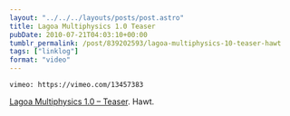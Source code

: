 ```yaml
---
layout: "../../../layouts/posts/post.astro"
title: Lagoa Multiphysics 1.0 Teaser
pubDate: 2010-07-21T04:03:10+00:00
tumblr_permalink: /post/839202593/lagoa-multiphysics-10-teaser-hawt
tags: ["linklog"]
format: "video"
---
```


`vimeo: https://vimeo.com/13457383`

[Lagoa Multiphysics 1.0 &#8211; Teaser][1]. Hawt.

[1]: https://vimeo.com/13457383
